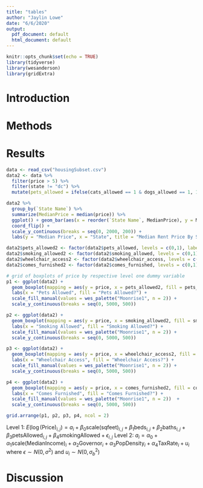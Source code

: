 ```yaml
---
title: "tables"
author: "Jaylin Lowe"
date: "6/6/2020"
output:
  pdf_document: default
  html_document: default
---
```


```r
knitr::opts_chunk$set(echo = TRUE)
library(tidyverse)
library(wesanderson)
library(gridExtra)
```
# Introduction

# Methods

# Results 

\begin{tabular}{cccccccc}
\hline
Variable & Minimum & 1st Quartile& Median & Mean & 3rd Quartile & Max & SD \\ 
\hline
Price & 25.00 & 800.00 & 1005.00 & 1138.00 & 1350.00 & 4845.00 & 509.53 \\
Log(Price) & 3.23 & 6.69 &6. 92 & 6.95 & 7.21 & 8.49 & 0.42 \\
Bedrooms & 0.00 & 1.00 & 2.00 & 1.72 & 2.00 & 5.00 & 0.75 \\
Bathrooms & 0.00 & 1.00 & 1.00 & 1.42 & 2.00 & 4.50 & 0.55 \\
Square Footage & 25.00 & 724.80 & 900.00 & 913.10 & 1063.20 & 5600.00 & 296.02 \\
Median Income & 44097.00 & 55462.00 & 59995.00 & 61738.00 & 70315.00 & 83242.00 & 9275.55\\
Population Density & 1.01 & 88.05 & 156.24 & 186.24 & 241.38 & 1018.25 & 166.54 \\
Tax Rate & 0.32 & 0.77 & 1.02 & 1.17 & 1.61 & 2.31 & 0.53 \\ 
\hline
\end{tabular}

```r
data <- read_csv("housingSubset.csv")
data2 <- data %>%
  filter(price > 5) %>%
  filter(state != "dc") %>%
  mutate(pets_allowed = ifelse(cats_allowed == 1 & dogs_allowed == 1, 1, 0))

data2 %>%
  group_by(`State Name`) %>%
  summarize(MedianPrice = median(price)) %>%
  ggplot() + geom_bar(aes(x = reorder(`State Name`, MedianPrice), y = MedianPrice), stat = "identity", fill = "cadetblue", alpha = 0.8) + 
  coord_flip() + 
  scale_y_continuous(breaks = seq(0, 2000, 200)) +
  labs(y = "Median Price", x = "State", title = "Median Rent Price By State ") + theme(axis.text.y = element_text(size = 7))
```

```r
data2$pets_allowed2 <- factor(data2$pets_allowed, levels = c(0,1), labels = c("No", "Yes"))
data2$smoking_allowed2 <- factor(data2$smoking_allowed, levels = c(0,1), labels = c("No", "Yes"))
data2$wheelchair_access2 <- factor(data2$wheelchair_access, levels = c(0,1), labels = c("No", "Yes"))
data2$comes_furnished2 <- factor(data2$comes_furnished, levels = c(0,1), labels = c("No", "Yes"))

# grid of boxplots of price by respective level one dummy variable
p1 <- ggplot(data2) + 
  geom_boxplot(mapping = aes(y = price, x = pets_allowed2, fill = pets_allowed2)) + 
  labs(x = "Pets Allowed", fill = "Pets Allowed?") +
  scale_fill_manual(values = wes_palette("Moonrise1", n = 2)) +
  scale_y_continuous(breaks = seq(0, 5000, 500))

p2 <- ggplot(data2) + 
  geom_boxplot(mapping = aes(y = price, x = smoking_allowed2, fill = smoking_allowed2)) + 
  labs(x = "Smoking Allowed", fill = "Smoking Allowed?") +
  scale_fill_manual(values = wes_palette("Moonrise1", n = 2)) +
  scale_y_continuous(breaks = seq(0, 5000, 500))

p3 <- ggplot(data2) + 
  geom_boxplot(mapping = aes(y = price, x = wheelchair_access2, fill = wheelchair_access2)) + 
  labs(x = "Wheelchair Access", fill = "Wheelchair Access?") +
  scale_fill_manual(values = wes_palette("Moonrise1", n = 2)) +
  scale_y_continuous(breaks = seq(0, 5000, 500))

p4 <- ggplot(data2) + 
  geom_boxplot(mapping = aes(y = price, x = comes_furnished2, fill = comes_furnished2)) + 
  labs(x = "Comes Furnished", fill = "Comes Furnished?") +
  scale_fill_manual(values = wes_palette("Moonrise1", n = 2))  +
  scale_y_continuous(breaks = seq(0, 5000, 500))

grid.arrange(p1, p2, p3, p4, ncol = 2)
```

Level 1: $E(\log(\text{Price})_{i,j}) = a_i + \beta_0\text{scale(sqfeet)}_{i,j} + \beta_1\text{beds}_{i,j} + \beta_2\text{baths}_{i,j} + \beta_3\text{petsAllowed}_{i,j} + \beta_4\text{smokingAllowed} + \epsilon_{i,j}$ \newline
Level 2: $a_i = \alpha_0 + \alpha_1\text{scale(MedianIncome)}_{i} + \alpha_2\text{Governor}_i + \alpha_3\text{PopDensity}_i + \alpha_4\text{TaxRate}_i + u_i$ \newline
where $\epsilon \sim N(0, \sigma^2)$ and $u_i \sim N(0, {\sigma_b}^2)$

\begin{tabular}{cccc}
\hline
Parameter & Estimate & Standard Error & T Value \\ 
\hline
$\alpha_0$ & 7.152 & 0.068 & 104.425 \\
$\alpha_1$ & 0.164 & 0.023 & 7.099 \\
$\alpha_2$ & -0.113 & 0.044 & -2.571 \\
$\alpha_3$ & 0.0002 & 0.0001 & 1.882 \\ 
$\alpha_4$ & -0.098 & 0.046 & -2.113 \\
$\beta_0$ & 0.202 & 0.012 & 18.703 \\
$\beta_1$ & -0.126 & 0.016 & -9.246\\
$\beta_2$ & 0.071 & 0.016 & 4.312 \\
$\beta_3$ & 0.075 & 0.014 & 5.231 \\
$\beta_4$ & -0.033 & 0.016 & -2.107 \\
\hline
\end{tabular}

# Discussion

